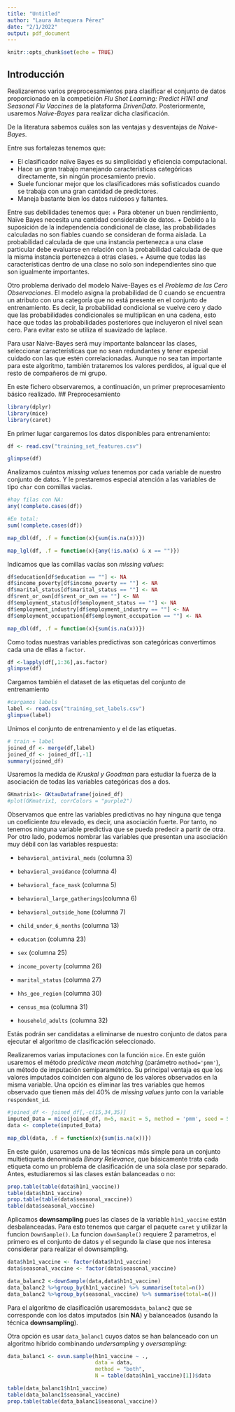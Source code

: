 ---
title: "Untitled"
author: "Laura Antequera Pérez"
date: "2/1/2022"
output: pdf_document
---

```{r setup, include=FALSE}
knitr::opts_chunk$set(echo = TRUE)
```

## Introducción

Realizaremos varios preprocesamientos para clasificar el conjunto de datos proporcionado en la competición *Flu Shot Learning: Predict H1N1 and Seasonal Flu Vaccines* de la plataforma *DrivenData*. Posteriormente, usaremos *Naive-Bayes* para realizar dicha clasificación.

De la literatura sabemos cuáles son las ventajas y desventajas de *Naive-Bayes*.

Entre sus fortalezas tenemos que:

+ El clasificador naïve Bayes es su simplicidad y eficiencia computacional.
+ Hace un gran trabajo manejando características categóricas directamente, sin ningún procesamiento previo.
+ Suele funcionar mejor que los clasificadores más sofisticados cuando se trabaja con una gran cantidad de predictores.
+ Maneja bastante bien los datos ruidosos y faltantes.

Entre sus debilidades tenemos que:
+ Para obtener un buen rendimiento, Naïve Bayes necesita una cantidad considerable de datos.
+ Debido a la suposición de la independencia condicional de clase, las probabilidades calculadas no son fiables cuando se consideran de forma aislada. La probabilidad calculada de que una instancia pertenezca a una clase particular debe evaluarse en relación con la probabilidad calculada de que la misma instancia pertenezca a otras clases.
+ Asume que todas las características dentro de una clase no solo son independientes sino que son igualmente importantes.

Otro problema derivado del modelo Naive-Bayes es el *Problema de las Cero Observaciones*. El modelo asigna la probabilidad de $0$ cuando se encuentra un atributo con una categoría que no está presente en el conjunto de entrenamiento. Es decir, la probabilidad condicional se vuelve cero y dado que las probabilidades condicionales se multiplican en una cadena, esto hace que todas las probabilidades posteriores que incluyeron el nivel sean cero. Para evitar esto se utiliza el suavizado de laplace.

Para usar Naive-Bayes será muy importante balancear las clases, seleccionar características que no sean redundantes y tener especial cuidado con las que estén correlacionadas. Aunque no sea tan importante para este algoritmo, también trataremos los valores perdidos, al igual que el resto de compañeros de mi grupo.

En este fichero observaremos, a continuación, un primer preprocesamiento básico realizado.
## Preprocesamiento

```{r message=FALSE, warning=FALSE, include=FALSE}
library(dplyr)
library(mice)
library(caret)
```

En primer lugar cargaremos los datos disponibles para entrenamiento:
```{r}
df <- read.csv("training_set_features.csv")

glimpse(df)
```


Analizamos cuántos *missing values* tenemos por cada variable de nuestro conjunto de datos. Y le prestaremos especial atención a las variables de tipo `char` con comillas vacias.
```{r}
#hay filas con NA:
any(!complete.cases(df))

#En total:
sum(!complete.cases(df))

map_dbl(df, .f = function(x){sum(is.na(x))})

map_lgl(df, .f = function(x){any(!is.na(x) & x == "")})

```

Indicamos que las comillas vacías son *missing values*:
```{r}
df$education[df$education == ""] <- NA
df$income_poverty[df$income_poverty == ""] <- NA
df$marital_status[df$marital_status == ""] <- NA
df$rent_or_own[df$rent_or_own == ""] <- NA
df$employment_status[df$employment_status == ""] <- NA
df$employment_industry[df$employment_industry == ""] <- NA
df$employment_occupation[df$employment_occupation == ""] <- NA

map_dbl(df, .f = function(x){sum(is.na(x))})
```

Como todas nuestras variables predictivas son categóricas convertimos cada una de ellas a `factor`.
```{r}
df <-lapply(df[,1:36],as.factor)
glimpse(df)
```

Cargamos también el dataset de las etiquetas del conjunto de entrenamiento
```{r}
#cargamos labels
label <- read.csv("training_set_labels.csv")
glimpse(label)
```

Unimos el conjunto de entrenamiento y el de las etiquetas.
```{r}
# train + label
joined_df <- merge(df,label)
joined_df <- joined_df[,-1]
summary(joined_df)
```

Usaremos la medida de *Kruskal y Goodman* para estudiar la fuerza de la asociación de todas las variables categóricas dos a dos. 
```{r}
GKmatrix1<- GKtauDataframe(joined_df)
#plot(GKmatrix1, corrColors = "purple2")
```
Observamos que entre las variables predictivas no hay ninguna que tenga un coeficiente *tau* elevado, es decir, una asociación fuerte. Por tanto, no tenemos ninguna variable predictiva que se pueda predecir a partir de otra. Por otro lado, podemos nombrar las variables que presentan una asociación muy débil con las variables respuesta:

+ `behavioral_antiviral_meds` (columna 3)

+ `behavioral_avoidance` (columna 4)

+ `behavioral_face_mask` (columna 5)

+ `behavioral_large_gatherings`(columna 6)

+ `behavioral_outside_home` (columna 7)

+ `child_under_6_months` (columna 13)

+ `education` (columna 23)

+ `sex` (columna 25)

+ `income_poverty` (columna 26)

+ `marital_status` (columna 27)

+ `hhs_geo_region` (columna 30)

+ `census_msa` (columna 31)

+ `household_adults` (columna 32)

Estás podrán ser candidatas a eliminarse de nuestro conjunto de datos para ejecutar el algoritmo de clasificación seleccionado. 


Realizaremos varias imputaciones con la función `mice`. En este guión usaremos el método *predictive mean matching* (parámetro `method='pmm'`), un método de imputación semiparamétrico. Su principal ventaja es que los valores imputados coinciden con alguno de los
valores observados en la misma variable.  Una opción es eliminar las tres variables que hemos observado que tienen más del $40$% de *missing values* junto con la variable `respondent_id`.
```{r}
#joined_df <- joined_df[,-c(15,34,35)]
imputed_Data = mice(joined_df, m=5, maxit = 5, method = 'pmm', seed = 500)
data <- complete(imputed_Data)

map_dbl(data, .f = function(x){sum(is.na(x))})
```

En este guión, usaremos una de las técnicas más simple para un conjunto multietiqueta denominada *Binary Relevance*, que básicamente trata cada etiqueta como un problema de clasificación de una sola clase por separado. Antes, estudiaremos si las clases están balanceadas o no:
```{r}
prop.table(table(data$h1n1_vaccine))
table(data$h1n1_vaccine)
prop.table(table(data$seasonal_vaccine))
table(data$seasonal_vaccine)
```

Aplicamos **downsampling** pues las clases de la variable `h1n1_vaccine` están desbalanceadas. Para esto tenemos que cargar el paquete `caret` y utilizar la funcion `DownSample()`. La funcion `downSample()` requiere 2 parametros, el primero es el conjunto de datos y el segundo la clase que nos interesa considerar para realizar el downsampling.
```{r}
data$h1n1_vaccine <- factor(data$h1n1_vaccine)
data$seasonal_vaccine <- factor(data$seasonal_vaccine)

data_balanc2 <-downSample(data,data$h1n1_vaccine)
data_balanc2 %>%group_by(h1n1_vaccine) %>% summarise(total=n())
data_balanc2 %>%group_by(seasonal_vaccine) %>% summarise(total=n())
```

Para el algoritmo de clasificación usaremos`data_balanc2` que se corresponde con los datos imputados (sin **NA**) y balanceados (usando la técnica **downsampling**). 

Otra opción es usar `data_balanc1` cuyos datos se han balanceado con un algoritmo híbrido combinando *undersampling* y *oversampling*:

```{r}
data_balanc1 <- ovun.sample(h1n1_vaccine ~ ., 
                            data = data, 
                            method = "both", 
                            N = table(data$h1n1_vaccine)[1])$data

table(data_balanc1$h1n1_vaccine)
table(data_balanc1$seasonal_vaccine)
prop.table(table(data_balanc1$seasonal_vaccine))
```



